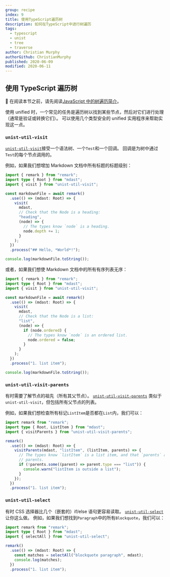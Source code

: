 ```yaml
---
group: recipe
index: 9
title: 使用TypeScript遍历树
description: 如何在TypeScript中进行树遍历
tags:
  - typescript
  - unist
  - tree
  - traverse
author: Christian Murphy
authorGithub: ChristianMurphy
published: 2020-06-09
modified: 2020-06-11
---
```


## 使用 TypeScript 遍历树

📓 在阅读本节之前，请先阅读[JavaScript 中的树遍历简介](/learn/recipe/tree-traversal/)。

使用 unified 时，一个常见的任务是遍历树以找到某些节点，然后对它们进行处理（通常是验证或转换它们）。
可以使用几个类型安全的 unified 实用程序来帮助实现这一点。

### `unist-util-visit`

[`unist-util-visit`](https://github.com/syntax-tree/unist-util-visit#readme)接受一个语法树、一个`Test`和一个回调。
回调是为树中通过`Test`的每个节点调用的。

例如，如果我们想增加 Markdown 文档中所有标题的标题级别：

```ts
import { remark } from "remark";
import type { Root } from "mdast";
import { visit } from "unist-util-visit";

const markdownFile = await remark()
  .use(() => (mdast: Root) => {
    visit(
      mdast,
      // Check that the Node is a heading:
      "heading",
      (node) => {
        // The types know `node` is a heading.
        node.depth += 1;
      }
    );
  })
  .process("## Hello, *World*!");

console.log(markdownFile.toString());
```

或者，如果我们想使 Markdown 文档中的所有有序列表无序：

```ts
import { remark } from "remark";
import type { Root } from "mdast";
import { visit } from "unist-util-visit";

const markdownFile = await remark()
  .use(() => (mdast: Root) => {
    visit(
      mdast,
      // Check that the Node is a list:
      "list",
      (node) => {
        if (node.ordered) {
          // The types know `node` is an ordered list.
          node.ordered = false;
        }
      }
    );
  })
  .process("1. list item");

console.log(markdownFile.toString());
```

### `unist-util-visit-parents`

有时需要了解节点的祖先（所有其父节点）。
[`unist-util-visit-parents`](https://github.com/syntax-tree/unist-util-visit-parents)
类似于`unist-util-visit`，但包括所有父节点的列表。

例如，如果我们想检查所有标记`ListItem`是否都在`List`内，我们可以：

```ts
import remark from "remark";
import type { Root, ListItem } from "mdast";
import { visitParents } from "unist-util-visit-parents";

remark()
  .use(() => (mdast: Root) => {
    visitParents(mdast, "listItem", (listItem, parents) => {
      // The types know `listItem` is a list item, and that `parents` are mdast
      // parents.
      if (!parents.some((parent) => parent.type === "list")) {
        console.warn("listItem is outside a list");
      }
    });
  })
  .process("1. list item");
```

### `unist-util-select`

有时 CSS 选择器比几个（嵌套的）if/else 语句更容易读取。
[`unist-util-select`](https://github.com/syntax-tree/unist-util-select) 让你这么做。
例如，如果我们想找到`Paragraph`中的所有`Blockquote`，我们可以：

```ts
import remark from "remark";
import type { Root } from "mdast";
import { selectAll } from "unist-util-select";

remark()
  .use(() => (mdast: Root) => {
    const matches = selectAll("blockquote paragraph", mdast);
    console.log(matches);
  })
  .process("1. list item");
```
